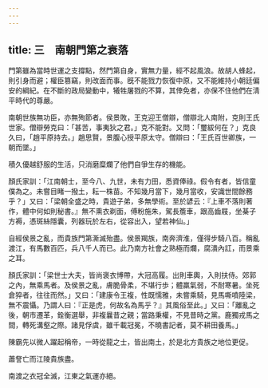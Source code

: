 ```yaml
---
---
---
```

title: 三　南朝門第之衰落
---




門第雖為當時世運之支撐點，然門第自身，實無力量，經不起風浪。故胡人蜂起，則引身而避；權臣篡竊，則改面而事。旣不能戮力恢復中原，又不能維持小朝廷偏安的綱紀。在不斷的政局變動中，犧牲屠戮的不算，其倖免者，亦保不住他們在淸平時代的尊嚴。

南朝世族無功臣，亦無殉節者。侯景敗，王克迎王僧辯，僧辯北人南附，克則王氏世家。僧辯勞克曰：「甚苦，事夷狄之君。」克不能對。又問：「璽紱何在？」克良久曰，「趙平原持去。」趙思賢，景腹心授平原太守。僧辯曰：「王氏百世卿族，一朝而墜。」

積久優越舒服的生活，只消磨糜爛了他們自爭生存的機能。

顏氏家訓：「江南朝士，至今八、九世，未有力田，悉資俸祿。假令有者，皆信童僕為之。未嘗目睹一撥土，耘一株苗。不知幾月當下，幾月當收，安識世間餘務乎？」又曰：「梁朝全盛之時，貴遊子弟，多無學術。至於諺云：『上車不落則著作，體中何如則秘書。』無不熏衣剃面，傅粉施朱，駕長簷車，跟高齒屐，坐棊子方褥，憑斑絲隱囊，列器玩於左右，從容出入，望若神仙。」

自經侯景之亂，而貴族門第澌滅殆盡。侯景羯族，南奔濟淮，僅得步騎八百。稱亂渡江，有馬數百匹，兵八千人而已。此乃南方社會之熟極而爛，腐潰內訌，而景乘之耳。

顏氏家訓：「梁世士大夫，皆尚褒衣博帶，大冠高履。出則車輿，入則扶侍。郊郭之內，無乘馬者。及侯景之亂，膚脆骨柔，不堪行歩；體羸氣弱，不耐寒暑。坐死倉猝者，往往而然。」又曰：「建康令王複，性既懦雅，未嘗乘騎，見馬嘶噴陸梁，無不震懾。乃謂人曰：『正是虎，何故名為馬乎？』其風俗至此。」又曰：「離亂之後，朝市遷革，銓衡選舉，非複曩昔之親；當路秉權，不見昔時之黨。鹿獨戎馬之間，轉死溝壑之際。諸見俘虞，雖千載冠冕，不曉書記者，莫不耕田養馬。」

陳霸先以微人躍起稱帝，一時從龍之士，皆出南土，於是北方貴族之地位更促。

蕭詧亡而江陵貴族盡。

南渡之衣冠全滅，江東之氣運亦絕。